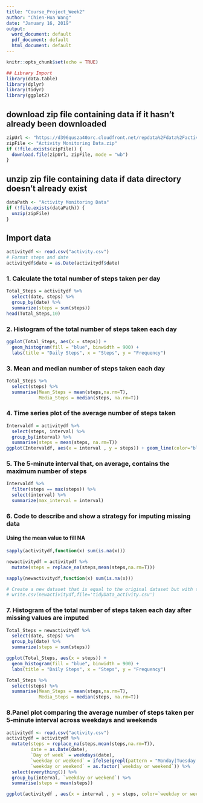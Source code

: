 ```yaml
---
title: "Course_Project_Week2"
author: "Chien-Hua Wang"
date: "January 16, 2019"
output:
  word_document: default
  pdf_document: default
  html_document: default
---
```


```r
knitr::opts_chunk$set(echo = TRUE)

## Library Import
library(data.table)
library(dplyr)
library(tidyr)
library(ggplot2)
```


## download zip file containing data if it hasn't already been downloaded
```r
zipUrl <- "https://d396qusza40orc.cloudfront.net/repdata%2Fdata%2Factivity.zip"
zipFile <- "Activity Monitoring Data.zip"
if (!file.exists(zipFile)) {
  download.file(zipUrl, zipFile, mode = "wb")
}
```

## unzip zip file containing data if data directory doesn't already exist
```r
dataPath <- "Activity Monitoring Data"
if (!file.exists(dataPath)) {
  unzip(zipFile)
}
```

## Import data 
```r
activitydf <- read.csv("activity.csv")
# Format steps and date 
activitydf$date = as.Date(activitydf$date)

```

### 1. Calculate the total number of steps taken per day
```r
Total_Steps = activitydf %>%
  select(date, steps) %>%
  group_by(date) %>%
  summarize(steps = sum(steps))
head(Total_Steps,10)
```

### 2. Histogram of the total number of steps taken each day
```r
ggplot(Total_Steps, aes(x = steps)) +
  geom_histogram(fill = "blue", binwidth = 900) +
  labs(title = "Daily Steps", x = "Steps", y = "Frequency")
```

### 3. Mean and median number of steps taken each day
```r
Total_Steps %>%
  select(steps) %>%
  summarise(Mean_Steps = mean(steps,na.rm=T),
            Media_Steps = median(steps, na.rm=T))
```

### 4. Time series plot of the average number of steps taken
```r
Intervaldf = activitydf %>%
  select(steps, interval) %>%
  group_by(interval) %>%
  summarise(steps = mean(steps, na.rm=T))
ggplot(Intervaldf, aes(x = interval , y = steps)) + geom_line(color="blue", size=1) + labs(title = "Avg. Daily Steps", x = "Interval", y = "Avg. Steps per day")
```

### 5. The 5-minute interval that, on average, contains the maximum number of steps
```r
Intervaldf %>%
  filter(steps == max(steps)) %>%
  select(interval) %>%
  summarize(max_interval = interval)

```


### 6. Code to describe and show a strategy for imputing missing data
#### Using the mean value to fill NA
```r
sapply(activitydf,function(x) sum(is.na(x)))

newactivitydf = activitydf %>%
  mutate(steps = replace_na(steps,mean(steps,na.rm=T)))

sapply(newactivitydf,function(x) sum(is.na(x)))

# Create a new dataset that is equal to the original dataset but with the missing data filled in.
# write.csv(newactivitydf,file='tidyData_activity.csv')
```

### 7. Histogram of the total number of steps taken each day after missing values are imputed
```r
Total_Steps = newactivitydf %>%
  select(date, steps) %>%
  group_by(date) %>%
  summarize(steps = sum(steps))

ggplot(Total_Steps, aes(x = steps)) +
  geom_histogram(fill = "blue", binwidth = 900) +
  labs(title = "Daily Steps", x = "Steps", y = "Frequency")

Total_Steps %>%
  select(steps) %>%
  summarise(Mean_Steps = mean(steps,na.rm=T),
            Media_Steps = median(steps, na.rm=T))
```

### 8.Panel plot comparing the average number of steps taken per 5-minute interval across weekdays and weekends
```r
activitydf <- read.csv("activity.csv")
activitydf = activitydf %>%
  mutate(steps = replace_na(steps,mean(steps,na.rm=T)),
         date = as.Date(date),
         `Day of week` = weekdays(date),
         `weekday or weekend` = ifelse(grepl(pattern = "Monday|Tuesday|Wednesday|Thursday|Friday",`Day of week`),"weekday", "weekend"),
         `weekday or weekend` = as.factor(`weekday or weekend`)) %>%
  select(everything()) %>%
  group_by(interval, `weekday or weekend`) %>%
  summarise(steps = mean(steps))

ggplot(activitydf , aes(x = interval , y = steps, color=`weekday or weekend`)) + geom_line() + labs(title = "Avg. Daily Steps by Weektype", x = "Interval", y = "No. of Steps") + facet_wrap(~`weekday or weekend` , ncol = 1, nrow=2)

```


